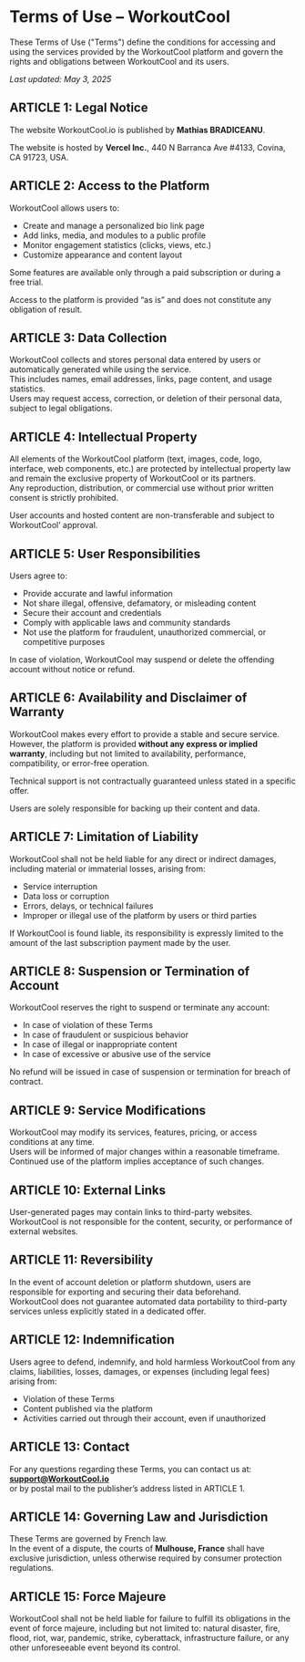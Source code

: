 # Terms of Use – WorkoutCool

These Terms of Use ("Terms") define the conditions for accessing and using the services provided by the WorkoutCool platform and govern the rights and obligations between WorkoutCool and its users.

_Last updated: May 3, 2025_

## ARTICLE 1: Legal Notice

The website WorkoutCool.io is published by **Mathias BRADICEANU**.

The website is hosted by **Vercel Inc.**, 440 N Barranca Ave #4133, Covina, CA 91723, USA.

## ARTICLE 2: Access to the Platform

WorkoutCool allows users to:

- Create and manage a personalized bio link page  
- Add links, media, and modules to a public profile  
- Monitor engagement statistics (clicks, views, etc.)  
- Customize appearance and content layout

Some features are available only through a paid subscription or during a free trial.

Access to the platform is provided “as is” and does not constitute any obligation of result.

## ARTICLE 3: Data Collection

WorkoutCool collects and stores personal data entered by users or automatically generated while using the service.  
This includes names, email addresses, links, page content, and usage statistics.  
Users may request access, correction, or deletion of their personal data, subject to legal obligations.

## ARTICLE 4: Intellectual Property

All elements of the WorkoutCool platform (text, images, code, logo, interface, web components, etc.) are protected by intellectual property law and remain the exclusive property of WorkoutCool or its partners.  
Any reproduction, distribution, or commercial use without prior written consent is strictly prohibited.

User accounts and hosted content are non-transferable and subject to WorkoutCool’ approval.

## ARTICLE 5: User Responsibilities

Users agree to:

- Provide accurate and lawful information  
- Not share illegal, offensive, defamatory, or misleading content  
- Secure their account and credentials  
- Comply with applicable laws and community standards  
- Not use the platform for fraudulent, unauthorized commercial, or competitive purposes

In case of violation, WorkoutCool may suspend or delete the offending account without notice or refund.

## ARTICLE 6: Availability and Disclaimer of Warranty

WorkoutCool makes every effort to provide a stable and secure service.  
However, the platform is provided **without any express or implied warranty**, including but not limited to availability, performance, compatibility, or error-free operation.

Technical support is not contractually guaranteed unless stated in a specific offer.

Users are solely responsible for backing up their content and data.

## ARTICLE 7: Limitation of Liability

WorkoutCool shall not be held liable for any direct or indirect damages, including material or immaterial losses, arising from:

- Service interruption  
- Data loss or corruption  
- Errors, delays, or technical failures  
- Improper or illegal use of the platform by users or third parties

If WorkoutCool is found liable, its responsibility is expressly limited to the amount of the last subscription payment made by the user.

## ARTICLE 8: Suspension or Termination of Account

WorkoutCool reserves the right to suspend or terminate any account:

- In case of violation of these Terms  
- In case of fraudulent or suspicious behavior  
- In case of illegal or inappropriate content  
- In case of excessive or abusive use of the service

No refund will be issued in case of suspension or termination for breach of contract.

## ARTICLE 9: Service Modifications

WorkoutCool may modify its services, features, pricing, or access conditions at any time.  
Users will be informed of major changes within a reasonable timeframe.  
Continued use of the platform implies acceptance of such changes.

## ARTICLE 10: External Links

User-generated pages may contain links to third-party websites.  
WorkoutCool is not responsible for the content, security, or performance of external websites.

## ARTICLE 11: Reversibility

In the event of account deletion or platform shutdown, users are responsible for exporting and securing their data beforehand.  
WorkoutCool does not guarantee automated data portability to third-party services unless explicitly stated in a dedicated offer.

## ARTICLE 12: Indemnification

Users agree to defend, indemnify, and hold harmless WorkoutCool from any claims, liabilities, losses, damages, or expenses (including legal fees) arising from:

- Violation of these Terms  
- Content published via the platform  
- Activities carried out through their account, even if unauthorized

## ARTICLE 13: Contact

For any questions regarding these Terms, you can contact us at:  
**[support@WorkoutCool.io](mailto:support@WorkoutCool.io)**  
or by postal mail to the publisher’s address listed in ARTICLE 1.

## ARTICLE 14: Governing Law and Jurisdiction

These Terms are governed by French law.  
In the event of a dispute, the courts of **Mulhouse, France** shall have exclusive jurisdiction, unless otherwise required by consumer protection regulations.

## ARTICLE 15: Force Majeure

WorkoutCool shall not be held liable for failure to fulfill its obligations in the event of force majeure, including but not limited to: natural disaster, fire, flood, riot, war, pandemic, strike, cyberattack, infrastructure failure, or any other unforeseeable event beyond its control.

